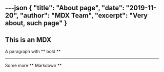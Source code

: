 ---json
{
  "title": "About page",
  "date": "2019-11-20",
  "author": "MDX Team",
  "excerpt": "Very about, such page"
}
---

## This is an MDX

A paragraph with ** bold **

---

Some more ** Markdown **

